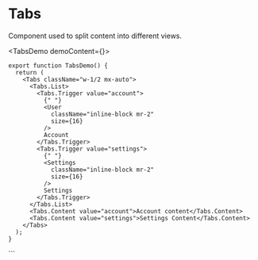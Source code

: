 
# Tabs

Component used to split content into different views.

<TabsDemo demoContent={<Tabs />}>
```tsx
export function TabsDemo() {
  return (
    <Tabs className="w-1/2 mx-auto">
      <Tabs.List>
        <Tabs.Trigger value="account">
          {" "}
          <User
            className="inline-block mr-2"
            size={16}
          />
          Account
        </Tabs.Trigger>
        <Tabs.Trigger value="settings">
          {" "}
          <Settings
            className="inline-block mr-2"
            size={16}
          />
          Settings
        </Tabs.Trigger>
      </Tabs.List>
      <Tabs.Content value="account">Account content</Tabs.Content>
      <Tabs.Content value="settings">Settings Content</Tabs.Content>
    </Tabs>
  );
}

```
</TabsDemo>
```

